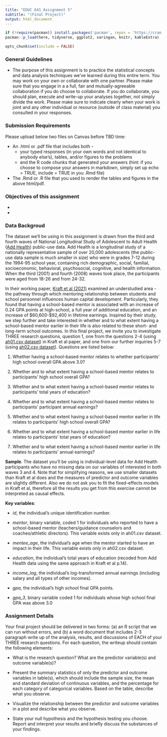 ```yaml
---
title: "EDUC 641 Assignment 5"
subtitle: "(Final Project)"
output: html_document
---
```

```R
if (!require(pacman)) install.packages('pacman', repos = 'https://cran.rstudio.com')
pacman::p_load(here, tidyverse, ggplot2, xaringan, knitr, kableExtra)

opts_chunk$set(include = FALSE)
```

### General Guidelines

* The purpose of this assignment is to practice the statistical concepts and data analysis techniques we've learned during this entire term. You may work on your own or collaborate with one partner. Please make sure that you engage in a a full, fair and mutually-agreeable collaboration if you do choose to collaborate. If you do collaborate, you should plan, execute and write-up your analyses together, not simply divide the work. Please make sure to indicate clearly when your work is joint and any other individual or resource (outside of class material) you consulted in your responses.

### Submission Requirements

Please upload below two files on Canvas before TBD time:  

 * An .html or .pdf file that includes both - 
   + your typed responses (in your own words and not identical to anybody else's), tables, and/or figures to the problems  
   + and the R code chunks that generated your answers (hint: if you choose to compose your answers in markdown, simply set up echo = TRUE, include = TRUE in you .Rmd file)  
   
 * The .Rmd or .R file that you used to render the tables and figures in the above html/pdf. 

### Objectives of this assignment

 * 

 * 

### Data Backgroud

The dataset we'll be using in this assignment is drawn from the third and fourth waves of National Longitudinal Study of Adolescent to Adult Health ([Add Health](https://addhealth.cpc.unc.edu/data/#public-use)) public-use data. Add Health is a longitudinal study of a nationally representative sample of over 20,000 adolescents (the public-use data sample is much smaller in size) who were in grades 7-12 during the 1994-95 school year, containing rich demographic, social, familial, socioeconomic, behavioral, psychosocial, cognitive, and health information. When the third (2001) and fourth (2008) waves took place, the participants were aged from 18-26 and from 24-32.

In their working paper, [Kraft et al (2021)](https://www.edworkingpapers.com/ai21-441) examined an understudied area - the pathway through which mentoring relationship between students and school personnel influences human capital development. Particularly, they found that having a school-based mentor is associated with an increase of 0.24 GPA points at high-school, a full year of additional education, and an increase of $60,600-$92,400 in lifetime earnings. Inspired by their study, we step further and take interested in whether and to what extent having a school-based mentor earlier in their life is also related to these short- and long-term school outcomes. In this final project, we invite you to investigate THREE research questions, question 1, one from the questions 2-4 (using [ah01.csv dataset](./data/ah01.csv)) in Kraft et al paper, and one from our further inquiries 5-7 (using [ah02.csv dataset](./data/ah02.csv)). Questions are listed below:

1. Whether having a school-based mentor relates to whether participants' high school overall GPA above 3.0?

2. Whether and to what extent having a school-based mentor relates to participants' high school overall GPA?

3. Whether and to what extent having a school-based mentor relates to participants' total years of education?

4. Whether and to what extent having a school-based mentor relates to participants' participant annual earnings?

5. Whether and to what extent having a school-based mentor earlier in life relates to participants' high school overall GPA?

6. Whether and to what extent having a school-based mentor earlier in life relates to participants' total years of education?

7. Whether and to what extent having a school-based mentor earlier in life relates to participants' annual earnings?

**Sample**. The dataset you'll be using is individual-level data for Add Health participants who have no missing data on our variables of interested in both waves 3 and 4. Note that for simplifying reasons, we use smaller datasets than Kraft et al does and the measures of predictor and outcome variables are slightly different. Also we do not ask you to fit the fixed-effects models in Kraft et al, therefore all the results you get from this exercise cannot be interpreted as causal effects. 

**Key variables**:

 * *id*, the individual's unique identification number.
 
 * *mentor*, binary variable, coded 1 for individuals who reported to have a school-based mentor (teachers/guidance counselors and coaches/athletic directors). This variable exists only in ah01.csv dataset.
 
 * *mentee_age*, the individual's age when the mentor started to have an impact in their life. This variable exists only in ah02.csv dataset.
 
 * *education*, the individual's total years of education (recoded from Add Health data using the same approach in Kraft et al p.14).

 * *income_log*, the individual's log-transformed annual earnings (including salary and all types of other incomes). 
 
 * *gpa*, the individual's high school final GPA points.
 
 * *gpa_3*, binary variable coded 1 for individuals whose high school final GPA was above 3.0

### Assignment Details

Your final project should be delivered in two forms: (a) an R script that we can run without errors, and (b) a word document that includes 2-3 paragraph write up of the analysis, results, and discussions of EACH of your THREE research questions. For each question, the writeup should contain the following elements:

 * What is the research question? What are the predictor variable(s) and outcome variable(s)? 

 * Present the summary statistics of only the predictor and outcome variables in table(s), which should include the sample size, the mean and standard deviation of continuous variables, and the percentage for each category of categorical variables. Based on the table, describe what you observe.

 * Visualize the relationship between the predictor and outcome variables in a plot and describe what you observe. 

 * State your null hypothesis and the hypothesis testing you choose. Report and interpret your results and briefly discuss the substances of your findings.




